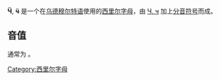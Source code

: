 {{Unreferenced|time=2018-04-19T01:53:14+00:00}}
{{Infobox Cyrillic|uc=Ӵ|lc=ӵ|Image=Cyrillic letter Che with Diaeresis.png|uuc=04F4|ulc=04F5}}
'''Ӵ''', '''ӵ''' 是一个在[[乌德穆尔特语|乌德穆尔特语]]使用的[[西里尔字母|西里尔字母]]，由 [[Ч|Ч, ч]] 加上[[分音符号|分音符号]]而成。

== 音值 ==
通常为 {{IPA4|ʨ}}。

{{Alphabet udm|width=90%}}

[[Category:西里尔字母|Category:西里尔字母]]